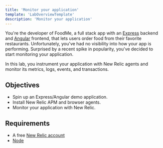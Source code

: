 ```yaml
---
title: 'Monitor your application'
template: 'LabOverviewTemplate'
description: 'Monitor your application'
---
```


<Intro>

You're the developer of FoodMe, a full stack app with an [Express](https://expressjs.com/) backend and [Angular](https://angularjs.org/) frontend, that lets users order food from their favorite restaurants. Unfortunately, you've had no visibility into how your app is performing. Surprised by a recent spike in popularity, you've decided to start monitoring your application.

In this lab, you instrument your application with New Relic agents and monitor its metrics, logs, events, and transactions.

</Intro>

<FlexWrapper>

<Objectives>

## Objectives

- Spin up an Express/Angular demo application.
- Install New Relic APM and browser agents.
- Monitor your application with New Relic.

</Objectives>

<Requirements>

## Requirements

- A free [New Relic account](https://newrelic.com/signup?utm_source=developer-site)
- [Node](https://nodejs.org/en/)

</Requirements>

</FlexWrapper>
